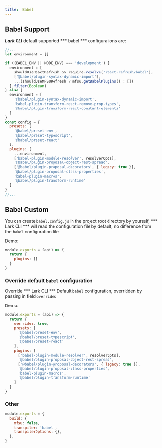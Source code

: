 ```yaml
---
title:  Babel
---
```


## Babel Support

***Lark CLI*** default supported *** babel *** configurations are:

```javascript
//...
let environment = []

if ((BABEL_ENV || NODE_ENV) === 'development') {
  environment = [
    shouldUseReactRefresh && require.resolve('react-refresh/babel'),
    ['@babel/plugin-syntax-dynamic-import'],
    ...(shouldUseMFSURefresh ? mfsu.getBabelPlugins() : [])
  ].filter(Boolean)
} else {
  environment = [
    '@babel/plugin-syntax-dynamic-import',
    'babel-plugin-transform-react-remove-prop-types',
    '@babel/plugin-transform-react-constant-elements'
  ]
}
const config = {
  presets: [
    '@babel/preset-env',
    '@babel/preset-typescript',
    '@babel/preset-react'
  ],
  plugins: [
    ...environment,
    ['babel-plugin-module-resolver', resolverOpts],
    '@babel/plugin-proposal-object-rest-spread',
    ['@babel/plugin-proposal-decorators', { legacy: true }],
    '@babel/plugin-proposal-class-properties',
    'babel-plugin-macros',
    '@babel/plugin-transform-runtime'
  ]
}
//...
```

## Babel Custom

You can create `babel.config.js` in the project root directory by yourself, *** Lark CLI *** will read the configuration file by default, no difference from the `babel` configuration file

Demo:

```javascript filename="babel.config.js"
module.exports = (api) => {
  return {
    plugins: []
  }
}

```

### Override default `babel` configuration

Override *** Lark CLI *** Default `babel` configuration, overridden by passing in field `overrides`

Demo:

```javascript filename="babel.config.js"
module.exports = (api) => {
  return {
    overrides: true,
    presets: [
      '@babel/preset-env',
      '@babel/preset-typescript',
      '@babel/preset-react'
    ],
    plugins: [
      ['babel-plugin-module-resolver', resolverOpts],
      '@babel/plugin-proposal-object-rest-spread',
      ['@babel/plugin-proposal-decorators', { legacy: true }],
      '@babel/plugin-proposal-class-properties',
      'babel-plugin-macros',
      '@babel/plugin-transform-runtime'
    ]
  }
}

```

### Other

```javascript filename="lark.config.js"
module.exports = {
  build: {
    mfsu: false,
    transpiler: 'babel',
    transpilerOptions: {},
  },
}

```